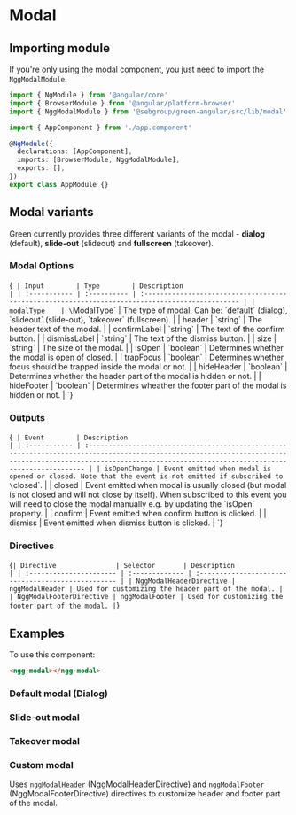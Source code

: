 
<Meta of={Stories} />

# Modal

## Importing module

If you're only using the modal component, you just need to import the `NggModalModule`.

```typescript
import { NgModule } from '@angular/core'
import { BrowserModule } from '@angular/platform-browser'
import { NggModalModule } from '@sebgroup/green-angular/src/lib/modal'

import { AppComponent } from './app.component'

@NgModule({
  declarations: [AppComponent],
  imports: [BrowserModule, NggModalModule],
  exports: [],
})
export class AppModule {}
```

## Modal variants

Green currently provides three different variants of the modal - **dialog** (default), **slide-out** (slideout) and **fullscreen** (takeover).

### Modal Options

<Markdown>{`
| Input        | Type        | Description                                                                                     |
| :----------- | :---------- | :---------------------------------------------------------------------------------------------- |
| modalType    | \`ModalType\` | The type of modal. Can be: \`default\` (dialog), \`slideout\` (slide-out), \`takeover\` (fullscreen). |
| header       | \`string\`    | The header text of the modal.                                                                   |
| confirmLabel | \`string\`    | The text of the confirm button.                                                                 |
| dismissLabel | \`string\`    | The text of the dismiss button.                                                                 |
| size         | \`string\`    | The size of the modal.                                                                          |
| isOpen       | \`boolean\`   | Determines whether the modal is open of closed.                                                 |
| trapFocus    | \`boolean\`   | Determines whether focus should be trapped inside the modal or not.                             |
| hideHeader   | \`boolean\`   | Determines whether the header part of the modal is hidden or not.                               |
| hideFooter   | \`boolean\`   | Determines wheather the footer part of the modal is hidden or not.                              |
`}</Markdown>

### Outputs

<Markdown>{`
| Event        | Description                                                                                                                                                                                                        |
| :----------- | :----------------------------------------------------------------------------------------------------------------------------------------------------------------------------------------------------------------- |
| isOpenChange | Event emitted when modal is opened or closed. Note that the event is not emitted if subscribed to \`closed\`.                                                                                                        |
| closed       | Event emitted when modal is usually closed (but modal is not closed and will not close by itself). When subscribed to this event you will need to close the modal manually e.g. by updating the \`isOpen\` property. |
| confirm      | Event emitted when confirm button is clicked.                                                                                                                                                                      |
| dismiss      | Event emitted when dismiss button is clicked.                                                                                                                                                                      |
`}</Markdown>

### Directives

<Markdown>{`
| Directive               | Selector       | Description                                        |
| :---------------------- | :------------- | :------------------------------------------------- |
| NggModalHeaderDirective | nggModalHeader | Used for customizing the header part of the modal. |
| NggModalFooterDirective | nggModalFooter | Used for customizing the footer part of the modal. |
`}</Markdown>

## Examples

To use this component:

```html
<ngg-modal></ngg-modal>
```

### Default modal (Dialog)

<Canvas>
  <Story id="components-modal--default" />
</Canvas>

### Slide-out modal

<Canvas>
  <Story id="components-modal--slideout" />
</Canvas>

### Takeover modal

<Canvas>
  <Story id="components-modal--takeover" />
</Canvas>

### Custom modal

Uses `nggModalHeader` (NggModalHeaderDirective) and `nggModalFooter` (NggModalFooterDirective) directives to customize header and footer part of the modal.

<Canvas>
  <Story id="components-modal--custom" />
</Canvas>
